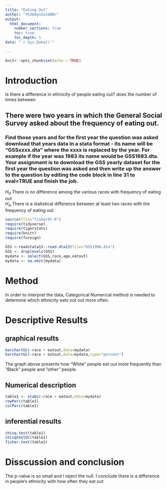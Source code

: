 ```yaml
---
title: "Eating Out"
author: "Th3b0yn3xtd00r"
output: 
  html_document:
    number_sections: true
    toc: true
    toc_depth: 5
date: "`r Sys.Date()`"    
    
---
```


```r
knitr::opts_chunk$set(echo = TRUE)
```

# Introduction

Is there a difference in ethnicity of people eating out?
does the number of times between

## There were two years in which the General Social Survey asked about the frequency of eating out.
### Find those years and for the first year the question was asked download that years data in a stata format - its name will be "GSSxxxx.dta" where the xxxx is replaced by the year.  For example if the year was 1983 its name would be GSS1983.dta. Your assignment is to download the GSS yearly dataset for the first year the question was asked and then  write up the answer to the question by editing the  code block in line 31 to eval=TRUE and finish the job. 

$H_0$ There is no difference among the various races with frequency of eating out  
$H_A$ There is a statistical difference between at least two races with the frequency of eating out  


```r
source(file="fisherXY.R")
require(tidyverse)
require(tigerstats)
require(knitr)
require(foreign)
```
```r
GSS <-readstata13::read.dta13(file="GSS1996.dta")
GSS <- droplevels(GSS)
mydata <- select(GSS,race,age,eatout)
mydata <- na.omit(mydata)
```



# Method
In order to interpret the data, Categorical Numerical method is needed to determine which ethnicity eats out out more often.

# Descriptive Results

## graphical results

```r
barchartGC(~race + eatout,data=mydata)
barchartGC(~race + eatout,data=mydata,type="percent")
```

The graph above presents how "White" people eat out more frequently than "Black" people and "other" people.

## Numerical description


```r
table1 <- xtabs(~race + eatout,data=mydata)
rowPerc(table1)
colPerc(table1)
```

## inferential results

```r
chisq.test(table1)
chisqtestGC(table1)
fisher.test(table1)
```

# Disscussion and conclusion
The p-value is so small and I reject the null. I conclude there is a difference in people's ethnicity with how often they eat out


